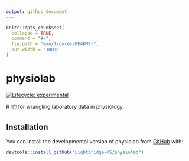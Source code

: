 ```yaml
---
output: github_document
---
```


<!-- README.md is generated from README.Rmd. Please edit that file -->

```r
knitr::opts_chunk$set(
  collapse = TRUE,
  comment = "#>",
  fig.path = "man/figures/README-",
  out.width = "100%"
)
```

# physiolab

<!-- badges: start -->
[![Lifecycle: experimental](https://img.shields.io/badge/lifecycle-experimental-orange.svg)](https://lifecycle.r-lib.org/articles/stages.html#experimental)
<!-- badges: end -->

R 📦 for wrangling laboratory data in physiology.

## Installation

You can install the developmental version of physiolab from [GitHub](https://github.com) with:

``` r
devtools::install_github("Lightbridge-KS/physiolab")
```

